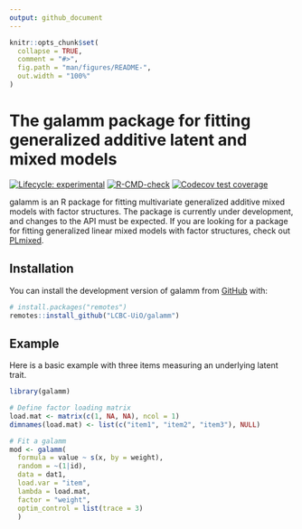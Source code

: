 ```yaml
---
output: github_document
---
```


<!-- README.md is generated from README.Rmd. Please edit that file -->

```r
knitr::opts_chunk$set(
  collapse = TRUE,
  comment = "#>",
  fig.path = "man/figures/README-",
  out.width = "100%"
)
```

# The galamm package for fitting generalized additive latent and mixed models

<!-- badges: start -->
[![Lifecycle: experimental](https://img.shields.io/badge/lifecycle-experimental-orange.svg)](https://lifecycle.r-lib.org/articles/stages.html#experimental)
[![R-CMD-check](https://github.com/LCBC-UiO/galamm/workflows/R-CMD-check/badge.svg)](https://github.com/LCBC-UiO/galamm/actions)
[![Codecov test coverage](https://codecov.io/gh/LCBC-UiO/galamm/branch/main/graph/badge.svg)](https://codecov.io/gh/LCBC-UiO/galamm?branch=main)
<!-- badges: end -->

galamm is an R package for fitting multivariate generalized additive mixed models with factor structures. The package is currently under development, and changes to the API must be expected. If you are looking for a package for fitting generalized linear mixed models with factor structures, check out [PLmixed](https://cran.r-project.org/package=PLmixed).

## Installation

You can install the development version of galamm from [GitHub](https://github.com/) with:

``` r
# install.packages("remotes")
remotes::install_github("LCBC-UiO/galamm")
```
## Example

Here is a basic example with three items measuring an underlying latent trait.

```r
library(galamm)

# Define factor loading matrix
load.mat <- matrix(c(1, NA, NA), ncol = 1)
dimnames(load.mat) <- list(c("item1", "item2", "item3"), NULL)

# Fit a galamm
mod <- galamm(
  formula = value ~ s(x, by = weight),
  random = ~(1|id),
  data = dat1,
  load.var = "item",
  lambda = load.mat,
  factor = "weight",
  optim_control = list(trace = 3)
  )
```

